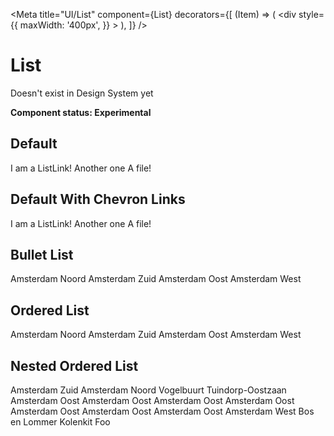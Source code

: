 
<Meta
  title="UI/List"
  component={List}
  decorators={[
    (Item) => (
      <div
        style={{
          maxWidth: '400px',
        }}
      >
        <Item />
      </div>
    ),
  ]}
/>

# List

Doesn't exist in Design System yet

**Component status: Experimental**

## Default

<Preview>
  <Story name="Default">
    <List>
      <ListItem>I am a ListLink!</ListItem>
      <ListItem>Another one</ListItem>
      <ListItem>A file!</ListItem>
    </List>
  </Story>
</Preview>

## Default With Chevron Links

<Preview>
  <Story name="Default With Chevron Links">
    <List>
      <ListItem>
        <Link href="/" variant="with-chevron">
          I am a ListLink!
        </Link>
      </ListItem>
      <ListItem>
        <Link href="/" variant="with-chevron">
          Another one
        </Link>
      </ListItem>
      <ListItem>
        <Link href="/" variant="with-chevron">
          A file!
        </Link>
      </ListItem>
    </List>
  </Story>
</Preview>

## Bullet List

<Preview>
  <Story name="Bullet List">
    <List variant="bullet">
      <ListItem>Amsterdam Noord</ListItem>
      <ListItem>Amsterdam Zuid</ListItem>
      <ListItem>Amsterdam Oost</ListItem>
      <ListItem>
        <Link href="/">Amsterdam West</Link>
      </ListItem>
    </List>
  </Story>
</Preview>

## Ordered List

<Preview>
  <Story name="Ordered List">
    <OrderedList>
      <ListItem>Amsterdam Noord</ListItem>
      <ListItem>Amsterdam Zuid</ListItem>
      <ListItem>Amsterdam Oost</ListItem>
      <ListItem>
        <Link href="/">Amsterdam West</Link>
      </ListItem>
    </OrderedList>
  </Story>
</Preview>

## Nested Ordered List

<Preview>
  <Story name="Nested Ordered List">
    <OrderedList>
      <ListItem>Amsterdam Zuid</ListItem>
      <ListItem>
        Amsterdam Noord
        <OrderedList>
          <ListItem>Vogelbuurt</ListItem>
          <ListItem>Tuindorp-Oostzaan</ListItem>
        </OrderedList>
      </ListItem>
      <ListItem>Amsterdam Oost</ListItem>
      <ListItem>Amsterdam Oost</ListItem>
      <ListItem>Amsterdam Oost</ListItem>
      <ListItem>Amsterdam Oost</ListItem>
      <ListItem>Amsterdam Oost</ListItem>
      <ListItem>Amsterdam Oost</ListItem>
      <ListItem>Amsterdam Oost</ListItem>
      <ListItem>
        <Link href="/">Amsterdam West</Link>
        <OrderedList>
          <ListItem>Bos en Lommer</ListItem>
          <ListItem>
            Kolenkit
            <OrderedList>
              <ListItem>
                <Link href="/">Foo</Link>
              </ListItem>
            </OrderedList>
          </ListItem>
        </OrderedList>
      </ListItem>
    </OrderedList>
  </Story>
</Preview>
